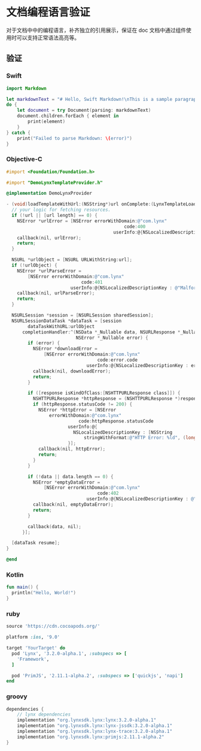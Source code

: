 # 文档编程语言验证

对于文档中中的编程语言，补齐独立的引用展示，保证在 doc 文档中通过组件使用时可以支持正常语法高亮等。

## 验证

### Swift
```swift
import Markdown

let markdownText = "# Hello, Swift Markdown!\nThis is a sample paragraph."
do {
    let document = try Document(parsing: markdownText)
    document.children.forEach { element in
        print(element)
    }
} catch {
    print("Failed to parse Markdown: \(error)")
}
```

### Objective-C
```objective-c
#import <Foundation/Foundation.h>

#import "DemoLynxTemplateProvider.h"

@implementation DemoLynxProvider

- (void)loadTemplateWithUrl:(NSString*)url onComplete:(LynxTemplateLoadBlock)callback {
  // your logic for fetching resources.
  if (!url || [url length] == 0) {
    NSError *urlError = [NSError errorWithDomain:@"com.lynx"
                                            code:400
                                        userInfo:@{NSLocalizedDescriptionKey : @"Invalid URL."}];
    callback(nil, urlError);
    return;
  }

  NSURL *urlObject = [NSURL URLWithString:url];
  if (!urlObject) {
    NSError *urlParseError =
        [NSError errorWithDomain:@"com.lynx"
                            code:401
                        userInfo:@{NSLocalizedDescriptionKey : @"Malformed URL."}];
    callback(nil, urlParseError);
    return;
  }

  NSURLSession *session = [NSURLSession sharedSession];
  NSURLSessionDataTask *dataTask = [session
        dataTaskWithURL:urlObject
      completionHandler:^(NSData *_Nullable data, NSURLResponse *_Nullable response,
                          NSError *_Nullable error) {
        if (error) {
          NSError *downloadError =
              [NSError errorWithDomain:@"com.lynx"
                                  code:error.code
                              userInfo:@{NSLocalizedDescriptionKey : error.localizedDescription}];
          callback(nil, downloadError);
          return;
        }

        if ([response isKindOfClass:[NSHTTPURLResponse class]]) {
          NSHTTPURLResponse *httpResponse = (NSHTTPURLResponse *)response;
          if (httpResponse.statusCode != 200) {
            NSError *httpError = [NSError
                errorWithDomain:@"com.lynx"
                           code:httpResponse.statusCode
                       userInfo:@{
                         NSLocalizedDescriptionKey : [NSString
                             stringWithFormat:@"HTTP Error: %ld", (long)httpResponse.statusCode]
                       }];
            callback(nil, httpError);
            return;
          }
        }

        if (!data || data.length == 0) {
          NSError *emptyDataError =
              [NSError errorWithDomain:@"com.lynx"
                                  code:402
                              userInfo:@{NSLocalizedDescriptionKey : @"Downloaded data is empty."}];
          callback(nil, emptyDataError);
          return;
        }

        callback(data, nil);
      }];

  [dataTask resume];
}

@end

```
### Kotlin
```kotlin
fun main() {
  println("Hello, World!")
}
```

### ruby
```ruby title="Podfile" {1,2,7-9,11}
source 'https://cdn.cocoapods.org/'

platform :ios, '9.0'

target 'YourTarget' do
  pod 'Lynx', '3.2.0-alpha.1', :subspecs => [
    'Framework',
  ]

  pod 'PrimJS', '2.11.1-alpha.2', :subspecs => ['quickjs', 'napi']
end
```

### groovy
```groovy title=build.gradle {3-6}
dependencies {
    // lynx dependencies
    implementation "org.lynxsdk.lynx:lynx:3.2.0-alpha.1"
    implementation "org.lynxsdk.lynx:lynx-jssdk:3.2.0-alpha.1"
    implementation "org.lynxsdk.lynx:lynx-trace:3.2.0-alpha.1"
    implementation "org.lynxsdk.lynx:primjs:2.11.1-alpha.2"
}
```
